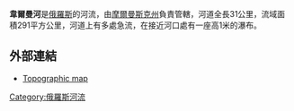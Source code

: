 '''韋爾曼河'''是[[俄羅斯|俄羅斯]]的河流，由[[摩爾曼斯克州|摩爾曼斯克州]]負責管轄，河道全長31公里，流域面積291平方公里，河道上有多處急流，在接近河口處有一座高1米的瀑布。

==外部連結==
*{{ru}} [http://mapq36.narod.ru/map2/index07.html Topographic map] {{Wayback|url=http://mapq36.narod.ru/map2/index07.html |date=20120425082243 }}

{{Russia-geo-stub}}

[[Category:俄羅斯河流|Category:俄羅斯河流]]